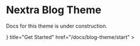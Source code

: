 
# Nextra Blog Theme

<Callout type="warning">Docs for this theme is under construction.</Callout>

<Cards>
  <Card
    icon={
      <svg
        xmlns="http://www.w3.org/2000/svg"
        fill="none"
        viewBox="0 0 24 24"
        strokeWidth={1.5}
        stroke="currentColor"
        className="h-6 w-6"
      >
        <path
          strokeLinecap="round"
          strokeLinejoin="round"
          d="M8.25 4.5l7.5 7.5-7.5 7.5"
        />
      </svg>
    }
    title="Get Started"
    href="/docs/blog-theme/start"
  ></Card>
</Cards>
